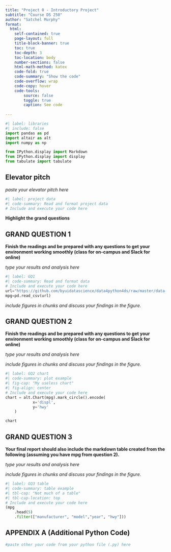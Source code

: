 ```yaml
---
title: "Project 0 - Introductory Project"
subtitle: "Course DS 250"
author: "Satchel Murphy"
format:
  html:
    self-contained: true
    page-layout: full
    title-block-banner: true
    toc: true
    toc-depth: 3
    toc-location: body
    number-sections: false
    html-math-method: katex
    code-fold: true
    code-summary: "Show the code"
    code-overflow: wrap
    code-copy: hover
    code-tools:
        source: false
        toggle: true
        caption: See code
    
---
```


```python
#| label: libraries
#| include: false
import pandas as pd
import altair as alt
import numpy as np

from IPython.display import Markdown
from IPython.display import display
from tabulate import tabulate
```


## Elevator pitch

_paste your elevator pitch here_

```python
#| label: project data
#| code-summary: Read and format project data
# Include and execute your code here

```

__Highlight the grand questions__

## GRAND QUESTION 1

__Finish the readings and be prepared with any questions to get your environment working smoothly (class for on-campus and Slack for online)__

_type your results and analysis here_

```python
#| label: GQ1
#| code-summary: Read and format data
# Include and execute your code here
url="https://github.com/byuidatascience/data4python4ds/raw/master/data-raw/mpg/mpg.csv"
mpg=pd.read_csv(url)

```

_include figures in chunks and discuss your findings in the figure._


## GRAND QUESTION 2

__Finish the readings and be prepared with any questions to get your environment working smoothly (class for on-campus and Slack for online)__

_type your results and analysis here_



_include figures in chunks and discuss your findings in the figure._

```python
#| label: GQ2 chart
#| code-summary: plot example
#| fig-cap: "My useless chart"
#| fig-align: center
# Include and execute your code here
chart = alt.Chart(mpg).mark_circle().encode(
            x='displ', 
            y='hwy'
    )

chart
```




## GRAND QUESTION 3

__Your final report should also include the markdown table created from the following (assuming you have mpg from question 2).__

_type your results and analysis here_



_include figures in chunks and discuss your findings in the figure._




```python
#| label: GQ3 table
#| code-summary: table example
#| tbl-cap: "Not much of a table"
#| tbl-cap-location: top
# Include and execute your code here
(mpg
    .head(5)
    .filter(["manufacturer", "model","year", "hwy"]))

```



## APPENDIX A (Additional Python Code)

```python
#paste other your code from your python file (.py) here
```
